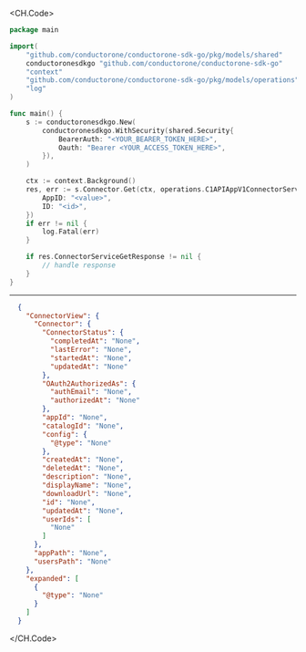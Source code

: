 
<CH.Code>
```go Get.go
package main

import(
	"github.com/conductorone/conductorone-sdk-go/pkg/models/shared"
	conductoronesdkgo "github.com/conductorone/conductorone-sdk-go"
	"context"
	"github.com/conductorone/conductorone-sdk-go/pkg/models/operations"
	"log"
)

func main() {
    s := conductoronesdkgo.New(
        conductoronesdkgo.WithSecurity(shared.Security{
            BearerAuth: "<YOUR_BEARER_TOKEN_HERE>",
            Oauth: "Bearer <YOUR_ACCESS_TOKEN_HERE>",
        }),
    )

    ctx := context.Background()
    res, err := s.Connector.Get(ctx, operations.C1APIAppV1ConnectorServiceGetRequest{
        AppID: "<value>",
        ID: "<id>",
    })
    if err != nil {
        log.Fatal(err)
    }

    if res.ConnectorServiceGetResponse != nil {
        // handle response
    }
}
```
---

```json Example Response
  {
    "ConnectorView": {
      "Connector": {
        "ConnectorStatus": {
          "completedAt": "None",
          "lastError": "None",
          "startedAt": "None",
          "updatedAt": "None"
        },
        "OAuth2AuthorizedAs": {
          "authEmail": "None",
          "authorizedAt": "None"
        },
        "appId": "None",
        "catalogId": "None",
        "config": {
          "@type": "None"
        },
        "createdAt": "None",
        "deletedAt": "None",
        "description": "None",
        "displayName": "None",
        "downloadUrl": "None",
        "id": "None",
        "updatedAt": "None",
        "userIds": [
          "None"
        ]
      },
      "appPath": "None",
      "usersPath": "None"
    },
    "expanded": [
      {
        "@type": "None"
      }
    ]
  }
```
</CH.Code>
